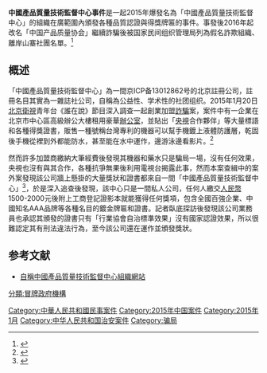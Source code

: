 '''中國產品質量技術監督中心事件'''是一起2015年爆發名為「中國產品質量技術監督中心」的組織在廣範圍內頒發各種品質認證與得獎牌匾的事件。事發後2016年起改名「中国产品质量协会」繼續詐騙後被国家民间组织管理局列為假名詐欺組織、離岸山寨社團名單。<ref>{{Cite web |url=http://www.chinanpo.gov.cn/800101/94886/newsbgtindex.html |title=中国产品质量协会疯狂删稿 律师称应追究刑责 |accessdate=2019-11-12 |archive-date=2019-11-12 |archive-url=https://web.archive.org/web/20191112105251/http://www.chinanpo.gov.cn/800101/94886/newsbgtindex.html |dead-url=no }}</ref>

==概述==
「中國產品質量技術監督中心」為一間京ICP备13012862号的北京註冊公司，註冊名目其實為一雜誌社公司，自稱為公益性、学术性的社团组织。2015年1月20日[[北京衛視|北京衛視]]青年台《誰在說》節目深入調查一起創業加盟[[詐騙|詐騙]]案，案件中有一企業在北京市中心區高級辦公大樓租用豪華[[辦公室|辦公室]]，並貼出「[[中国中央电视台|央視]]合作夥伴」等大量標語和各種得獎證書，販售一種號稱台灣專利的機器可以幫手機鍍上液體防護層，乾固後手機從裡到外都能防水，甚至能在水中運作，邊游泳邊看影片。<ref>{{Cite web|title=20150120 谁在说 2015-01-20─影片 Dailymotion|url=https://www.dailymotion.com/video/x2f5fj2|access-date=2021-09-02|work=Dailymotion|language=zh|archive-date=2022-04-08|archive-url=https://web.archive.org/web/20220408032317/https://www.dailymotion.com/video/x2f5fj2}}</ref>

然而許多加盟商繳納大筆經費後發現其機器和藥水只是騙局一場，沒有任何效果，央視也沒有與其合作，各種抗爭無果後利用電視台揭露此事，然而本案查緝中的案外案發現該公司牆上懸掛的大量獎狀和證書都來自一間「中國產品質量技術監督中心」<ref>{{Cite web |url=http://beianbeian.com/s-1/%E4%BA%ACICP%E5%A4%8713012862%E5%8F%B7%20.html |title=京ICP备號中心 |accessdate=2019-11-12 |archive-date=2019-11-12 |archive-url=https://web.archive.org/web/20191112105757/http://beianbeian.com/s-1/%25E4%25BA%25ACICP%25E5%25A4%258713012862%25E5%258F%25B7%2520.html |dead-url=no }}</ref>，於是深入追查後發現，該中心只是一間私人公司，任何人繳交[[人民幣|人民幣]]1500-2000元後附上工商登記證影本就能獲得任何獎項，包含全國百強企業、中國知名AAA品牌等各種名目的鍍金牌匾和證書。記者臥底探訪後發現該公司業務員也承認其頒發的證書只有「行業協會自治標準效果」沒有國家認證效果，所以很難認定其有刑法違法行為，至今該公司還在運作並頒發獎狀。

==参考文献==
{{reflist}}
*[http://cqcgov.co2.jdzj.com/cp_view.aspx?id=167807693 自稱中國產品質量技術監督中心組織網站]{{Webarchive|url=https://archive.is/20150807154154/http://cqcgov.co2.jdzj.com/cp_view.aspx?id=167807693 |date=2015-08-07 }}
[[Category:中華人民共和國民事案件|Category:中華人民共和國民事案件]]
[[Category:2015年中国案件|Category:2015年中国案件]]
[[Category:2015年1月|Category:2015年1月]]
[[分類:冒牌政府機構|分類:冒牌政府機構]]
[[Category:中华人民共和国治安案件|Category:中华人民共和国治安案件]]
[[Category:骗局|Category:骗局]]